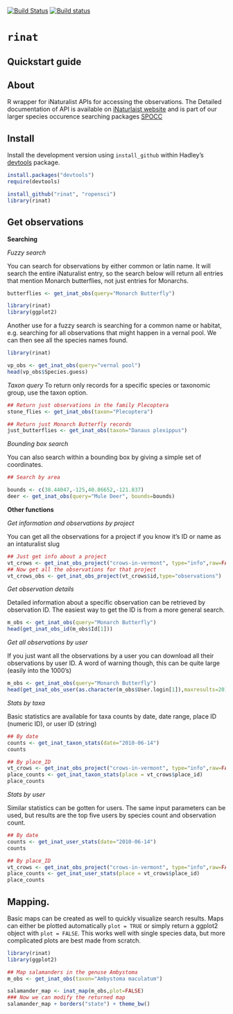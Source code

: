 [![Build Status](https://api.travis-ci.org/ropensci/rinat.png)](https://travis-ci.org/ropensci/rinat)
[![Build status](https://ci.appveyor.com/api/projects/status/gv7s9um107bep4na/branch/master)](https://ci.appveyor.com/project/sckott/rinat/branch/master)

# `rinat`


## Quickstart guide


## About
R wrapper for iNaturalist APIs for accessing the observations. The Detailed documentation of API is available on [iNaturlaist website](http://www.inaturalist.org/pages/api+reference) and is part of our larger species occurence searching packages [SPOCC](http://github.com/ropensci/spocc)


## Install

Install the development version using `install_github` within Hadley's [devtools](https://github.com/hadley/devtools) package.

```r
install.packages("devtools")
require(devtools)

install_github("rinat", "ropensci")
library(rinat)

```


## Get observations

__Searching__

_Fuzzy search_

You can search for observations by either common or latin name.  It will search the entire iNaturalist entry, so the search below will return all entries that mention Monarch butterflies, not just entries for Monarchs.

```r
butterflies <- get_inat_obs(query="Monarch Butterfly")
```



```r
library(rinat)
library(ggplot2)

```


Another use for a fuzzy search is searching for a common name or habitat, e.g. searching for all observations that might happen in a vernal pool.  We can then see all the species names found.
```r
library(rinat)

vp_obs <- get_inat_obs(query="vernal pool")
head(vp_obs$Species.guess)
```


_Taxon query_
To return only records for a specific species or taxonomic group, use the taxon option.

```r
## Return just observations in the family Plecoptera
stone_flies <- get_inat_obs(taxon="Plecoptera")

## Return just Monarch Butterfly records
just_butterflies <- get_inat_obs(taxon="Danaus plexippus")
```


_Bounding box search_

You can also search within a bounding box by giving a simple set of coordinates.

```r
## Search by area

bounds <- c(38.44047,-125,40.86652,-121.837)
deer <- get_inat_obs(query="Mule Deer", bounds=bounds)
```

__Other functions__



_Get information and observations by project_

You can get all the observations for a project if you know it's ID or name as an intaturalist slug

```r
## Just get info about a project
vt_crows <- get_inat_obs_project("crows-in-vermont", type="info",raw=FALSE)
## Now get all the observations for that project
vt_crows_obs <- get_inat_obs_project(vt_crows$id,type="observations")
```



_Get observation details_

Detailed information about a specific observation can be retrieved by observation ID.  The easiest way to get the ID is from a more general search.

```r
m_obs <- get_inat_obs(query="Monarch Butterfly")
head(get_inat_obs_id(m_obs$Id[1]))
```

_Get all observations by user_

If you just want all the observations by a user you can download all their observations by user ID.  A word of warning though, this can be quite large (easily into the 1000's)

```r
m_obs <- get_inat_obs(query="Monarch Butterfly")
head(get_inat_obs_user(as.character(m_obs$User.login[1]),maxresults=20))[,1:5]
```

_Stats by taxa_

Basic statistics are available for taxa counts by date, date range, place ID (numeric ID), or user ID (string)

```r
## By date
counts <- get_inat_taxon_stats(date="2010-06-14")
counts

## By place_ID
vt_crows <- get_inat_obs_project("crows-in-vermont", type="info",raw=FALSE)
place_counts <- get_inat_taxon_stats(place = vt_crows$place_id)
place_counts
```

_Stats by user_

Similar statistics can be gotten for users.  The same input parameters can be used, but results are the top five users by species count and observation count.

```r
## By date
counts <- get_inat_user_stats(date="2010-06-14")
counts

## By place_ID
vt_crows <- get_inat_obs_project("crows-in-vermont", type="info",raw=FALSE)
place_counts <- get_inat_user_stats(place = vt_crows$place_id)
place_counts
```

## Mapping.

Basic maps can be created as well to quickly visualize search results.  Maps can either be plotted automatically `plot = TRUE` or simply return a ggplot2 object with `plot = FALSE`.  This works well with single species data, but more complicated plots are best made from scratch.

```r
library(rinat)
library(ggplot2)

## Map salamanders in the genuse Ambystoma
m_obs <- get_inat_obs(taxon="Ambystoma maculatum")

salamander_map <- inat_map(m_obs,plot=FALSE)
### Now we can modify the returned map
salamander_map + borders("state") + theme_bw()

```
